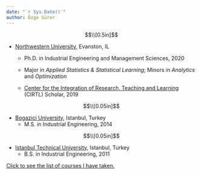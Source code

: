 ```yaml
---
date: "`r Sys.Date()`"
author: Özge Sürer
---
```

$$\\[0.5in]$$

* [Northwestern University](https://www.mccormick.northwestern.edu/industrial/), Evanston, IL

    + Ph.D. in Industrial Engineering and Management Sciences, 2020
    
    + Major in *Applied Statistics & Statistical Learning*; Minors in *Analytics* and *Optimization*
    
    + [Center for the Integration of Research, Teaching and Learning](https://www.northwestern.edu/searle/initiatives/grad/cirtl/index.html) (CIRTL) Scholar, 2019

$$\\[0.05in]$$ 

* [Bogazici University](http://www.ie.boun.edu.tr), Istanbul, Turkey
    + M.S. in Industrial Engineering, 2014
    
$$\\[0.05in]$$ 

* [Istanbul Technical University](https://isl.itu.edu.tr/en/academics/departments/industrial-engineering), Istanbul, Turkey
    + B.S. in Industrial Engineering, 2011

[Click to see the list of courses I have taken.](courses.html)